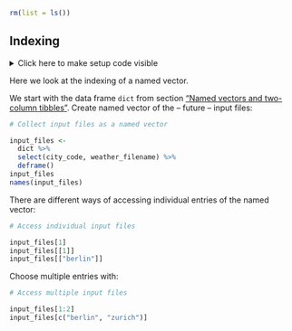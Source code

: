 ```r
rm(list = ls())
```

## Indexing {#indexing}

<details><summary>Click here to make setup code visible</summary>
```r
### Indexing

```
```r
library(tidyverse)
library(here)

dict <- readxl::read_excel(here("data/cities.xlsx"))
```
</details>

Here we look at the indexing of a named vector.

We start with the data frame `dict` from section ["Named vectors and two-column tibbles"](#names).
Create named vector of the -- future -- input files:

```r
# Collect input files as a named vector
```
```r
input_files <-
  dict %>%
  select(city_code, weather_filename) %>%
  deframe()
input_files
names(input_files)
```

There are different ways of accessing individual entries of the named vector:

```r
# Access individual input files
```
```r
input_files[1]
input_files[[1]]
input_files[["berlin"]]
```

Choose multiple entries with:

```r
# Access multiple input files
```
```r
input_files[1:2]
input_files[c("berlin", "zurich")]
```
